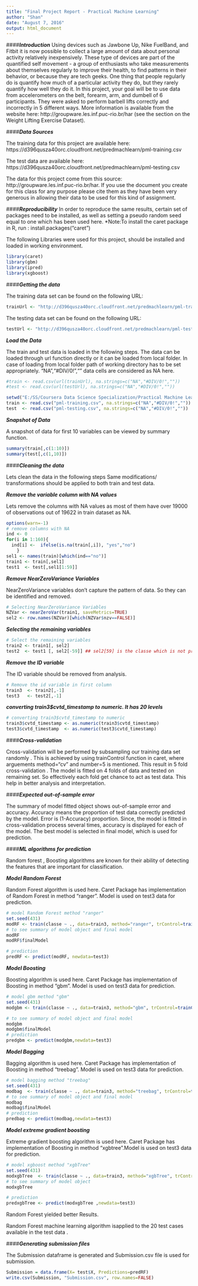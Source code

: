 ```yaml
---
title: "Final Project Report - Practical Machine Learning"
author: "Shan"
date: "August 7, 2016"
output: html_document
---
```


####***Introduction***
Using devices such as Jawbone Up, Nike FuelBand, and Fitbit it is now possible to collect a large amount of data about personal activity relatively inexpensively. These type of devices are part of the quantified self movement - a group of enthusiasts who take measurements about themselves regularly to improve their health, to find patterns in their behavior, or because they are tech geeks. One thing that people regularly do is quantify how much of a particular activity they do, but they rarely quantify how well they do it. In this project, your goal will be to use data from accelerometers on the belt, forearm, arm, and dumbell of 6 participants. They were asked to perform barbell lifts correctly and incorrectly in 5 different ways. More information is available from the website here: http://groupware.les.inf.puc-rio.br/har (see the section on the Weight Lifting Exercise Dataset).

####***Data Sources***

The training data for this project are available here:
https://d396qusza40orc.cloudfront.net/predmachlearn/pml-training.csv

The test data are available here:
https://d396qusza40orc.cloudfront.net/predmachlearn/pml-testing.csv

The data for this project come from this source: http://groupware.les.inf.puc-rio.br/har. If you use the document you create for this class for any purpose please cite them as they have been very generous in allowing their data to be used for this kind of assignment.

####***Reproducibility***
In order to reproduce the same results, certain set of packages need to be installed, as well as setting a pseudo random seed equal to one which has been used here. 
*Note:To install the caret package in R, run : install.packages("caret")

The following Libraries were used for this project, should be installed and loaded in working environment.

```r
library(caret)
library(gbm)
library(ipred)
library(xgboost)
```

####***Getting the data***

The training data set can be found on the following URL:

```r
trainUrl <- "http://d396qusza40orc.cloudfront.net/predmachlearn/pml-training.csv"
```

The testing data set can be found on the following URL:

```r
testUrl <- "http://d396qusza40orc.cloudfront.net/predmachlearn/pml-testing.csv"
```

***Load the Data***

The train and test data is loaded in the following steps.
The data can be loaded through url function directly or it can be loaded from local folder.
In case of loading from local folder path of working directory has to be set appropriately.
"NA","#DIV/0!","" data cells are considered as NA here.

```r
#train <- read.csv(url(trainUrl), na.strings=c("NA","#DIV/0!",""))
#test <- read.csv(url(testUrl), na.strings=c("NA","#DIV/0!",""))

setwd("E:/SS/Coursera Data Science Specialization/Practical Machine Learning/Course Project")
train <- read.csv("pml-training.csv", na.strings=c("NA","#DIV/0!",""))
test  <- read.csv("pml-testing.csv", na.strings=c("NA","#DIV/0!",""))

```

***Snapshot of Data***

A snapshot of data for first 10 variables can be viewed by summary function.

```r
summary(train[,c(1:10)])
summary(test[,c(1,10)])
```

####***Cleaning the data***

Lets clean the data in the following steps
Same modifications/ transformations should be applied to both train and test data.

***Remove the variable column with NA values***

Lets remove the columns with NA values as most of them have over 19000 of observations out of 19622 in train dataset as NA.


```r
options(warn=-1)
# remove columns with NA
ind <- 0
for(i in 1:160){
  ind[i] <-  ifelse(is.na(train[,i]), "yes","no")
    }
sel1 <- names(train)[which(ind=="no")]
train1 <- train[,sel1]
test1  <- test[,sel1[1:59]]
```

***Remove NearZeroVariance Variables***

NearZeroVariance variables don't capture the pattern of data. So they can be identified and removed.

```r
# Selecting NearZeroVariance Variables
NZVar <- nearZeroVar(train1, saveMetrics=TRUE)
sel2 <- row.names(NZVar)[which(NZVar$nzv==FALSE)]
```

***Selecting the remaining variables***

```r
# Select the remaining variables
train2 <- train1[, sel2]
test2  <- test1 [, sel2[-59]] ## sel2[59] is the classe which is not present in test2 data
```

***Remove the ID variable***

The ID variable should be removed from analysis.

```r
# Remove the id variable in first column
train3  <- train2[,-1]
test3   <- test2[,-1]
```

***converting train3$cvtd_timestamp to numeric. It has 20 levels***

```r
# converting train3$cvtd_timestamp to numeric 
train3$cvtd_timestamp <- as.numeric(train3$cvtd_timestamp)
test3$cvtd_timestamp  <- as.numeric(test3$cvtd_timestamp)
```

####***Cross-validation***

Cross-validation will be performed by subsampling our training data set randomly . This is achieved by using 
trainControl function in caret, where arguements method="cv" and number=5 is mentioned. This result in 5 fold cross-validation . The model is fitted on 4 folds of data and tested on remaining set. So effectively each fold get chance to act as test data. This help in better analysis and interpretation.

####***Expected out-of-sample error***

The summary of model fitted object shows out-of-sample error and accuracy. Accuracy means the proportion of test data correctly predicted by the model. Error is (1-Accuracy) proportion. Since, the model is fitted in cross-validation process several times, accuracy is displayed for each of the model. The best model is selected in final model, which is used for prediction.


####***ML algorithms for prediction***

Random forest , Boosting algorithms are known for their ability of detecting the features that are important for classification.


***Model Random Forest***

Random Forest algorithm is used here. Caret Package has implementation of Random Forest in method "ranger".
Model is used on test3 data for prediction.

```r
# model Random Forest method "ranger" 
set.seed(431)
modRF <- train(classe ~ ., data=train3, method="ranger", trControl=trainControl(method="cv",number=5))
# to see summary of model object and final model
modRF
modRF$finalModel

# prediction
predRF <- predict(modRF, newdata=test3)
```

***Model Boosting***

Boosting algorithm is used here. Caret Package has implementation of Boosting in method "gbm".
Model is used on test3 data for prediction.

```r
# model gbm method "gbm"
set.seed(431)
modgbm <- train(classe ~ ., data=train3, method="gbm", trControl=trainControl(method="cv",number=5))
```


```r
# to see summary of model object and final model
modgbm
modgbm$finalModel
# prediction
predgbm <- predict(modgbm,newdata=test3)
```


***Model Bagging***

Bagging algorithm is used here. Caret Package has implementation of Boosting in method "treebag".
Model is used on test3 data for prediction.

```r
# model bagging method "treebag"
set.seed(431)
modbag  <- train(classe ~ ., data=train3, method="treebag", trControl=trainControl(method="cv",number=5))
# to see summary of model object and final model
modbag
modbag$finalModel
# prediction
predbag <- predict(modbag,newdata=test3)
```

***Model extreme gradient boosting***

Extreme gradient boosting algorithm is used here. Caret Package has implementation of Boosting in method "xgbtree".Model is used on test3 data for prediction.

```r
# model xgboost method "xgbTree"
set.seed(431)
modxgbTree  <- train(classe ~ ., data=train3, method="xgbTree", trControl=trainControl(method="cv",number=5))
# to see summary of model object 
modxgbTree 

# prediction
predxgbTree <- predict(modxgbTree ,newdata=test3)
```

Random Forest yielded better Results.

Random Forest machine learning algorithm isapplied to the 20 test cases available in the test data . 

####***Generating submission files***

The Submission dataframe is generated and Submission.csv file is used for submission.

```r
Submission = data.frame(X= test$X, Predictions=predRF)
write.csv(Submission, "Submission.csv", row.names=FALSE)
```




























































































































































































































































































































































































